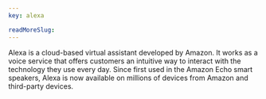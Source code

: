 ```yaml
---
key: alexa

readMoreSlug:
---
```


Alexa is a cloud-based virtual assistant developed by Amazon. It works as a voice service that offers customers an intuitive way to interact with the technology they use every day. Since first used in the Amazon Echo smart speakers, Alexa is now available on millions of devices from Amazon and third-party devices.
